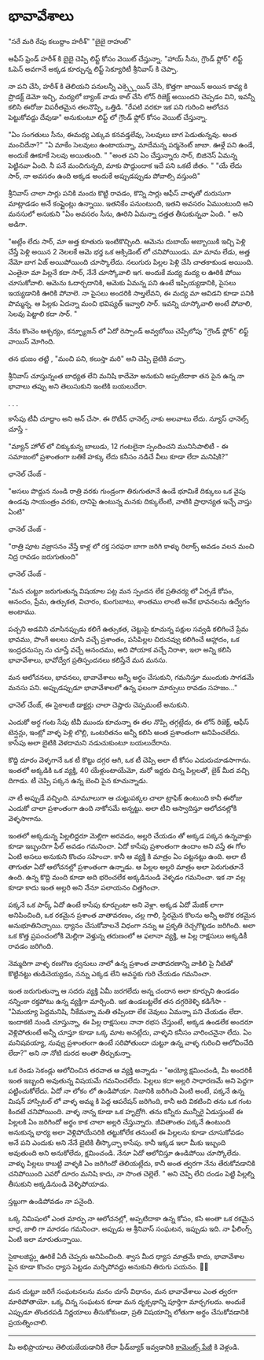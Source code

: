 # భావావేశాలు

"సరే మరి రేపు కలుద్దాం హరీశ్"
"బైబై రాహుల్"

ఆఫీస్ ఫ్రెండ్ హరీశ్ కి బైబై చెప్పి లిఫ్ట్ కోసం వెయిట్ చేస్తున్నా.
"హాయ్ సీను, గ్రౌండ్ ఫ్లోర్" లిఫ్ట్ ఓపెన్ అవగానే అక్కడ కూర్చున్న లిఫ్ట్ సెక్యూరిటీ శ్రీనివాస్ కి చెప్పా.

నా పని చేసి, హరీశ్ కి తెలియని పనులన్నీ ఎక్స్ప్లెయిన్ చేసి, కొత్తగా జాయిన్ అయిన కావ్య కి ప్రొడక్ట్ డెమో ఇచ్చి, మద్యలో బ్యాంక్ వాడు కాల్ చేసి లోన్ రిజెక్ట్ అయిందని చెప్పడం విని, ఇవన్నీ కలిసి ఈరోజు విపరీతమైన తలనొప్పి, ఒత్తిడి.
"రేపటి వరకూ ఇక పని గురించి ఆలోచన పెట్టుకోవద్దు దేవుడా" అనుకుంటూ లిఫ్ట్ లో గ్రౌండ్ ఫ్లోర్ కోసం వెయిట్ చేస్తున్నా.

"ఏం సంగతులు సీను, ఈమధ్య ఎక్కువ కనవడ్తలేవు, సెలవులు బాగ పెడుతున్నవు. అంత మంచిదేనా?"
"ఏ మాకేం సెలవులు ఉంటాయన్నా, మాదేమన్న పర్మనెంట్ జాబా. ఊళ్లే పని ఉండే, అందుకే ఊకూకే సెలవు అయితుంది. "
"అంత పని ఏం చేస్తున్నారు సార్, బిజినెస్ ఏమన్న పెట్టినవా ఏంది. నీ పనే మంచిగున్నది, మాకు పొద్దుందాక ఇదే పని ఒకటే జీతం. "
"యే లేదు సార్, నా అవసరం ఉంది అక్కడ అందుకే అప్పుడప్పుడు పోవాల్సి వస్తుంది"

శ్రీనివాస్ చాలా సార్లు పనికి మందు కొట్టి రావడం, కొన్ని సార్లు ఆఫీస్ వాళ్ళతో దురుసుగా మాట్లాడడం అనే కంప్లైంట్లు ఉన్నాయి. ఇతనికేం పనుంటుంది, ఇతని అవసరం ఏముంటుంది అని మనసులో అనుకుని "ఏం అవసరం సీను, ఊరిని ఏమన్నా దత్తత తీసుకున్నవా ఏంది. " అని అడిగా.

"అట్లేం లేదు సార్, మా అత్త కూతురు ఇంటికొచ్చింది. ఆమెను దుబాయ్ అబ్బాయికి ఇచ్చి పెళ్లి చేస్తే పెళ్లి అయిన 2 నెలలకే ఆమె భర్త ఒక ఆక్సిడెంట్ లో చనిపోయిండు. మా మామ లేడు, అత్త నేమో బాగ ఏజ్ అయిపోయింది చూస్కొలేదు. నలుగురు పిల్లల పెళ్లి చేసి చాతకాకుండ అయింది.
ఎంతైనా మా పిల్లనే కదా సార్, నేనే చూస్కోవాలి ఇగ.
అందుకే మద్య మద్య ల ఊరికి పోయి చూసుకోవాలి. ఆమెను ఓదార్చదానికి, ఆమెకు ఏమన్న పని ఉంటే ఇప్పియ్యడానికి, పైసలు ఇయ్యడానికి ఊరికి పోవాలె. నా పైసలు అందరికి సాల్తలేవని, ఈ మద్య మా ఆవిడని కూడా పనికి పొమ్మన్న. ఆ పిల్లకు ఏదన్నా మంచి భవిష్యత్ ఇవ్వాలి సార్. ఇవన్ని చూస్కోవాలి అంటే పోవాలి, సెలవు పెట్టాలి కదా సార్. "

నేను కొంచెం ఆశ్చర్యం, కన్ఫ్యూజన్ లో ఏదో రెస్పాండ్ అవ్వబోయి చెప్పేలోపు "గ్రౌండ్ ఫ్లోర్" లిఫ్ట్ వాయిస్ మోగింది.

తన భుజం తట్టి , "మంచి పని, కలుస్తా మరి" అని చెప్పి బైటికి వచ్చా.

శ్రీనివాస్ చూస్తున్నంత బాధ్యత లేని మనిషి కాదేమో అనుకుని అప్పటిదాకా తన పైన ఉన్న నా భావాలు తప్పు అని తెలుసుకుని ఇంటికి బయలుదేరా.

. . .

కాసేపు టీవీ చూద్దాం అని ఆన్ చేసా. ఈ రొటీన్ ఛానెల్స్ నాకు అలవాటు లేదు. న్యూస్ ఛానెల్స్ చూస్తే -

"మ్యాన్ హోల్ లో చిక్కుకున్న బాలుడు, 12 గంటలైనా స్పందించని మునిసిపాలిటీ - ఈ సమాజంలో ప్రశాంతంగా బతికే హక్కు లేదు కనీసం నడిచే వీలు కూడా లేదా మనిషికి?"

ఛానెల్ చేంజ్ -

"అసలు పొద్దున నుండి రాత్రి వరకు గుండ్రంగా తిరుగుతూనే ఉండే భూమికే దిక్కులు ఒక వైపు ఉండవు సాయంత్రం వరకు, దానిపై ఉంటున్న మనకు దిక్కులేంటి, వాటికి ప్రాధాన్యత ఇచ్చే వాస్తు ఏంటి"

ఛానెల్ చేంజ్ -

"రాత్రి పూట వజ్రాసనం వేస్తే కాళ్ల లో రక్త సరఫరా బాగా జరిగి కాళ్ళు రిలాక్స్ అవడం వలన మంచి నిద్ర రావడం జరుగుతుంది"

ఛానెల్ చేంజ్ -

"మన చుట్టూ జరుగుతున్న విషయాల పట్ల మన స్పందన లేక ప్రతిచర్య లో ఏర్పడే కోపం, ఆనందం, ప్రేమ, ఉత్సుకత, విచారం, కుంగుబాటు, శాంతము లాంటి అనేక భావనలను ఉద్వేగం అంటాము.

పచ్చని అడవిని చూసినప్పుడు కలిగే ఉత్సుకత,
చెట్టుపై కూచున్న పక్షుల సవ్వడి కలిగించే ప్రేమ భావము,
పొంగే అలలు చూసి వచ్చే ప్రశాంతం,
పసిపిల్లల చిరునవ్వు కలిగించే ఆహ్లాదం,
ఒక ఇంద్రధనుస్సు ను చూస్తే వచ్చే ఆనందము, అది పోయాక వచ్చే నిరాశా,
ఇలా అన్ని కలిసి భావావేశాలు, భావోద్వేగ ప్రతిస్పందనలు కలిస్తేనే మన మనసు.

మన ఆలోచనలు, భావనలు, భావావేశాలు అన్నీ అర్థం చేసుకుని, గమనిస్తూ ముందుకు సాగడమే మనసు పని. అప్పుడప్పుడూ భావావేశాలలో ఉన్న ఫలంగా మార్పులు రావడం సహజం..."

ఛానెల్ చేంజ్,
ఈ సైకాలజీ డాక్టర్లు చాలా చెప్తారు చెప్పమంటే అనుకుని.

ఎందుకో అర్ధ గంట సేపు టీవీ ముందు కూచున్నా ఈ తల నొప్పి తగ్గట్లేదు, ఈ లోన్ రిజెక్ట్, ఆఫీస్ టెన్షన్లు, ఇంట్లో వాళ్ళ పెళ్లి లొల్లి, ఒంటరితనం అన్నీ కలిసి అంత ప్రశాంతంగా అనిపించలేదు. కాసేపు అలా బైటికి వెళదామని నడుచుకుంటూ బయలుదేరాను.

కొద్ది దూరం వెళ్ళగానే ఒక టీ కొట్టు దగ్గర ఆగి, ఒక టీ చెప్పి అలా టీ కోసం ఎదురుచూడసాగాను. ఇంతలో అక్కడికి ఒక వ్యక్తి, 40 యేళ్లుంటాయేమో, మరో ఇద్దరు చిన్న పిల్లలతో, బైక్ మీద వచ్చి దిగాడు. టీ చెప్పి పక్కన ఉన్న బెంచి పైన కూచున్నాడు.

నా టీ అప్పుడే వచ్చింది. మామూలుగా ఆ చుట్టుపక్కల చాలా ట్రాఫిక్ ఉంటుంది కానీ ఈరోజు ఎందుకో చాలా ప్రశాంతంగా ఉంది నాకోసమే అన్నట్టు. అలా టీని ఆస్వాదిస్తూ ఆలోచనల్లోకి వెళ్ళసాగాను.

ఇంతలో అక్కడున్న పిల్లలిద్దరూ మెల్లిగా అరవడం, అల్లరి చేయడం తో అక్కడ పక్కన ఉన్నవాళ్లు కూడా ఇబ్బందిగా ఫీల్ అవడం గమనించా. ఏదో కాసేపు ప్రశాంతంగా ఉందాం అని వస్తే ఈ గోల ఏంటి అసలు అనుకుని కొంచం సహించా. కానీ ఆ వ్యక్తి కి మాత్రం ఏం పట్టనట్టు ఉంది. అలా టీ తాగుతూ ఏదో ఆలోచనల్లో ప్రశాంతంగా ఉన్నాడు. ఆ పిల్లల అల్లరి మాత్రం అలా పెరుగుతూనే ఉంది. ఉన్న కొద్ది మంది కూడా అది భరించలేక అక్కడినుండి వెళ్ళడం గమనించా. ఇక నా వల్ల కూడా కాదు ఇంత అల్లరి అని నేనూ పలాయనం చిత్తగించా.

పక్కనే ఒక పార్క్ ఏదో ఉంటే కాసేపు కూర్చుంటా అని వెళ్లా. అక్కడ ఏదో మేజిక్ లాగా అనిపించింది, ఒక రకమైన ప్రశాంత వాతావరణం, చల్ల గాలి, స్థిరమైన కొలను అన్నీ అదొక రకమైన అనుభూతినిచ్చాయి.
ధ్యానం చేసుకోవాలనే విధంగా నన్ను ఆ ప్రకృతి రెచ్చగొట్టడం జరిగింది. అలా ఒక కొత్త ప్రపంచంలోకి మెల్లిగా వెళ్తున్న తరుణంలో ఆ ఫలానా వ్యక్తి, ఆ పిల్ల రాక్షసులు అక్కడికీ రావడం జరిగింది.

నెమ్మదిగా వాళ్ళ రణగొణ ధ్వనులు నాలో ఉన్న ప్రశాంత వాతావరణాన్ని వాకిలి పై నీటితో కొట్టినట్టు తుడిచెయ్యడం, నన్ను ఎక్కడ లేని అవస్థకు గురి చేయడం గమనించా.

ఇంత జరుగుతున్నా ఆ సదరు వ్యక్తి ఏమీ జరగలేదు అన్న చందాన అలా కూర్చుని ఉండడం నన్నింకా రక్తపోటు ఉన్న వ్యక్తిగా మార్చింది. ఇక ఉండబట్టలేక తన దగ్గరికెళ్ళి కడిగేసా - "ఏమయ్యా పెద్దమనిషి, నీకేమన్నా మతి తప్పిందా లేక చెవులు ఏమన్నా పని చేయడం లేదా. ఇందాకటి నుండి చూస్తున్నా, ఈ పిల్ల రాక్షసులు నానా రభస చేస్తుంటే, అక్కడ ఉండలేక అందరూ వెళ్లిపోతుంటే అన్నీ చూస్తూ కూడా ఒక్క మాట అనట్లేదు, వాళ్ళని కనీసం వారించనైనా లేదు. ఏం మనిషవయ్యా, నువ్వు ప్రశాంతంగా ఉంటే సరిపోతుందా చుట్టూ ఉన్న వాళ్ళ గురించి ఆలోచించేది లేదా?"
అని నా నోటి దురద అంతా తీర్చుకున్నా.

ఒక రెండు సెకండ్లు ఆలోచించిన తరవాత ఆ వ్యక్తి అన్నాడు - "అయ్యో క్షమించండి, మీ అందరికీ ఇంత ఇబ్బంది అవుతున్న విషయమే గమనించలేదు. పిల్లలు కదా అల్లరి సాధారణమే అని పెద్దగా పట్టించుకోలేదు. ఏదో నా లోకం లో ఉండిపోయా. నిజానికి జరిగింది ఏంటి అంటే, పక్కనే ఉన్న మిషన్ హాస్పిటల్ లో వాళ్ళ అమ్మ కి పెద్ద ఆపరేషన్ జరిగింది, కానీ అది వికటించి తను ఒక గంట కిందటే చనిపోయింది. వాళ్ళ నాన్న కూడా ఒక హృద్రోగి. తను కన్నీరు మున్నీరై ఏడుస్తుంటే ఈ పిల్లలకి ఏం జరిగిందో అర్థం కాక చాలా అల్లరి చేస్తున్నారు. జీవితాంతం పక్కనే ఉంటుంది అనుకున్న భార్య అలా వెళ్లిపోయేసరికి తట్టుకోలేక తనుంటే ఈ పిల్లలను కూడా చూసుకోవడం అనే పని ఎందుకు అని నేనే బైటికి తీస్కొచ్చా కాసేపు. కానీ ఇక్కడ ఇలా మీకు ఇబ్బంది అవుతుంది అని అనుకోలేదు, క్షమించండి. నేనూ ఏదో ఆలోచిస్తూ ఉండిపోయి చూస్కోలేదు. వాళ్ళు పిల్లలు కాబట్టి వాళ్ళకి ఏం జరిగిందో తెలియట్లేదు, కానీ అంత త్వరగా నేను తేరుకోవడానికి చనిపోయింది ఎవరో దూరం మనిషి కాదు, నా సొంత చెల్లెలే. "
అని చెప్పి లేచి దండం పెట్టి పిల్లల్ని తీసుకుని అక్కడినుండి వెళ్ళిపోయాడు.

స్తబ్దుగా ఉండిపోవడం నా పనైంది.

ఒక్క నిమిషంలో ఎంత మార్పు నా ఆలోచనల్లో, అప్పటిదాకా ఉన్న కోపం, కసి అంతా ఒక రకమైన బాధ, జాలి గా మారడం గమనించా. అప్పుడు ఆ శ్రీనివాస్ సంఘటన, ఇప్పుడు ఇది. నా ఫీలింగ్స్ ఏంటి ఇలా మారుతున్నాయి.

సైకాలజిస్ట్లు ఊరికే ఏదీ చెప్పరు అనిపించింది. శ్వాస మీద ధ్యాస మాత్రమే కాదు,
భావావేశాల పైన కూడా కొంచం ధ్యాస పెట్టడం మర్చిపోవద్దు అనుకుని తిరుగు పయనం. 🙏🙏

---

మన చుట్టూ జరిగే సంఘటనలను మనం చూసే విధానం, మన భావావేశాలు ఎంత త్వరగా మారిపోతాయో. ఒక్క చిన్న సంఘటన కూడా మన దృక్పథాన్ని పూర్తిగా మార్చగలదు. అందుకే ఎప్పుడూ తొందరపడి నిర్ణయాలు తీసుకోకుండా, ప్రతి విషయాన్ని లోతుగా అర్థం చేసుకోవడానికి ప్రయత్నించాలి.

---

మీ అభిప్రాయాలు తెలియజేయడానికి లేదా ఫీడ్‌బ్యాక్ ఇవ్వడానికి [కామెంట్స్ పేజీ](../comments) కి వెళ్లండి.
